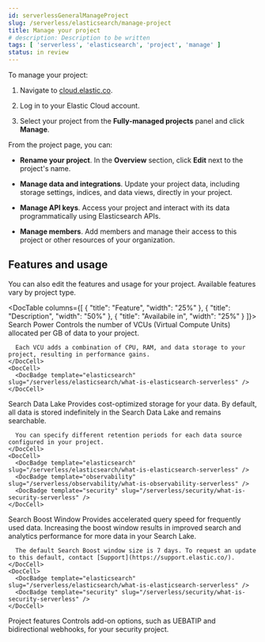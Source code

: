 ```yaml
---
id: serverlessGeneralManageProject
slug: /serverless/elasticsearch/manage-project
title: Manage your project
# description: Description to be written
tags: [ 'serverless', 'elasticsearch', 'project', 'manage' ]
status: in review
---
```


<DocBadge template="technical preview" />
To manage your project:

1. Navigate to [cloud.elastic.co](https://cloud.elastic.co/).

2. Log in to your Elastic Cloud account.

3. Select your project from the **Fully-managed projects** panel and click **Manage**.

From the project page, you can:

- **Rename your project**. In the **Overview** section, click **Edit** next to the project's name.

- **Manage data and integrations**. Update your project data, including storage settings, indices, and data views, directly in your project.

- **Manage API keys**. Access your project and interact with its data programmatically using Elasticsearch APIs.

- **Manage members**. Add members and manage their access to this project or other resources of your organization.

## Features and usage

You can also edit the features and usage for your project. Available features vary by project type.

<DocTable columns={[
  {
    "title": "Feature",
    "width": "25%"
  },
  {
    "title": "Description",
    "width": "50%"
  },
  {
    "title": "Availabile in",
    "width": "25%"
  }
]}>
  <DocRow>
    <DocCell>
      Search Power
    </DocCell>
    <DocCell>
      Controls the number of VCUs (Virtual Compute Units) allocated per GB of data to your project.
      
      Each VCU adds a combination of CPU, RAM, and data storage to your project, resulting in performance gains.
    </DocCell>
    <DocCell>
      <DocBadge template="elasticsearch" slug="/serverless/elasticsearch/what-is-elasticsearch-serverless" />
    </DocCell>
  </DocRow>
  <DocRow>
    <DocCell>
      Search Data Lake
    </DocCell>
    <DocCell>
      Provides cost-optimized storage for your data. By default, all data is stored indefinitely in the Search Data Lake and remains searchable.
      
      You can specify different retention periods for each data source configured in your project.
    </DocCell>
    <DocCell>
      <DocBadge template="elasticsearch" slug="/serverless/elasticsearch/what-is-elasticsearch-serverless" />
      <DocBadge template="observability" slug="/serverless/observability/what-is-observability-serverless" />
      <DocBadge template="security" slug="/serverless/security/what-is-security-serverless" />
    </DocCell>
  </DocRow>
  <DocRow>
    <DocCell>
      Search Boost Window
    </DocCell>
    <DocCell>
      Provides accelerated query speed for frequently used data. Increasing the boost window results in improved search and analytics performance for more data in your Search Lake.
      
      The default Search Boost window size is 7 days. To request an update to this default, contact [Support](https://support.elastic.co/).
    </DocCell>
    <DocCell>
      <DocBadge template="elasticsearch" slug="/serverless/elasticsearch/what-is-elasticsearch-serverless" />
      <DocBadge template="security" slug="/serverless/security/what-is-security-serverless" />
    </DocCell>
  </DocRow>
  <DocRow>
    <DocCell>
      Project features
    </DocCell>
    <DocCell>
      Controls add-on options, such as UEBATIP and bidirectional webhooks, for your security project.
    </DocCell>
    <DocCell>
      <DocBadge template="security" slug="/serverless/security/what-is-security-serverless" />
    </DocCell>
  </DocRow>
</DocTable>
